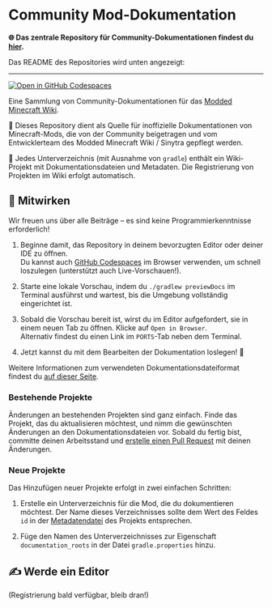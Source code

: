 # Community Mod-Dokumentation

**🌐 Das zentrale Repository für Community-Dokumentationen findest du [hier](https://github.com/Sinytra/CommunityWikiDocs).**

Das README des Repositories wird unten angezeigt:

---

[![Open in GitHub Codespaces](https://github.com/codespaces/badge.svg)](https://codespaces.new/Sinytra/CommunityWikiDocs?quickstart=1)

Eine Sammlung von Community-Dokumentationen für das [Modded Minecraft Wiki](https://moddedmc.org/).

📖 Dieses Repository dient als Quelle für inoffizielle Dokumentationen von Minecraft-Mods, die von der Community beigetragen und vom Entwicklerteam des Modded Minecraft Wiki / Sinytra gepflegt werden.

📂 Jedes Unterverzeichnis (mit Ausnahme von `gradle`) enthält ein Wiki-Projekt mit Dokumentationsdateien und Metadaten. 
Die Registrierung von Projekten im Wiki erfolgt automatisch.

## 🤝 Mitwirken

Wir freuen uns über alle Beiträge – es sind keine Programmierkenntnisse erforderlich!

1. Beginne damit, das Repository in deinem bevorzugten Editor oder deiner IDE zu öffnen.\
   Du kannst auch [GitHub Codespaces](https://codespaces.new/Sinytra/CommunityWikiDocs?quickstart=1) im Browser verwenden, um schnell loszulegen (unterstützt auch Live-Vorschauen!).

2. Starte eine lokale Vorschau, indem du `./gradlew previewDocs` im Terminal ausführst und wartest, bis die Umgebung vollständig eingerichtet ist.

3. Sobald die Vorschau bereit ist, wirst du im Editor aufgefordert, sie in einem neuen Tab zu öffnen. Klicke auf `Open in Browser`.\
   Alternativ findest du einen Link im `PORTS`-Tab neben dem Terminal.

4. Jetzt kannst du mit dem Bearbeiten der Dokumentation loslegen! 🎉

Weitere Informationen zum verwendeten Dokumentationsdateiformat findest du [auf dieser Seite](https://moddedmc.org/en/about/format).

### Bestehende Projekte

Änderungen an bestehenden Projekten sind ganz einfach. Finde das Projekt, das du aktualisieren möchtest, und nimm die gewünschten Änderungen an den Dokumentationsdateien vor. Sobald du fertig bist, committe deinen Arbeitsstand und [erstelle einen Pull Request](https://github.com/Sinytra/CommunityWikiDocs/compare) mit deinen Änderungen.

### Neue Projekte

Das Hinzufügen neuer Projekte erfolgt in zwei einfachen Schritten:

1. Erstelle ein Unterverzeichnis für die Mod, die du dokumentieren möchtest. Der Name dieses Verzeichnisses sollte dem Wert des Feldes `id` in der [Metadatendatei](https://moddedmc.org/en/about/devs#wiki-metadata) des Projekts entsprechen.

2. Füge den Namen des Unterverzeichnisses zur Eigenschaft `documentation_roots` in der Datei `gradle.properties` hinzu.

## ✍️ Werde ein Editor

(Registrierung bald verfügbar, bleib dran!)
